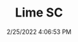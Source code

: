 ---
width: 2000
height: 1333
title: Lime SC
description: Original and rare paint on 911SC
date: 2/25/2022 4:06:53 PM
cameraMake: Sony
cameraModel: ILCE-7M3
lens: FE 35mm F1.4 GM
settingsfStop: f/1.4
settingsISO: ISO 100
settingsShutter: 1/4000
settingsFocalLength: 35 mm
---